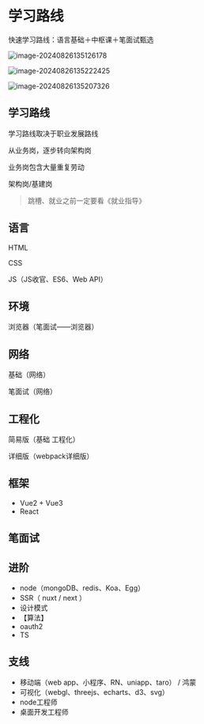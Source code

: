 # 学习路线


快速学习路线：语言基础＋中枢课＋笔面试甄选

![image-20240826135126178](http://jiahe-picbed.oss-cn-shenzhen.aliyuncs.com/typora-image/image-20240826135126178.png)	

![image-20240826135222425](http://jiahe-picbed.oss-cn-shenzhen.aliyuncs.com/typora-image/image-20240826135222425.png)	


![image-20240826135207326](http://jiahe-picbed.oss-cn-shenzhen.aliyuncs.com/typora-image/image-20240826135207326.png)



## **学习路线**

学习路线取决于职业发展路线

从业务岗，逐步转向架构岗

业务岗包含大量重复劳动

架构岗/基建岗

> 跳槽、就业之前一定要看《就业指导》
> 

## **语言**

HTML

CSS

JS（JS收官、ES6、Web API）

## **环境**

浏览器（笔面试——浏览器）

## **网络**

基础（网络）

笔面试（网络）

## **工程化**

简易版（基础 工程化）

详细版（webpack详细版）

## **框架**

- Vue2 + Vue3
- React

## **笔面试**

## **进阶**

- node（mongoDB、redis、Koa、Egg）
- SSR（ nuxt / next ）
- 设计模式
- 【算法】
- oauth2
- TS

## **支线**

- 移动端（web app、小程序、RN、uniapp、taro） / 鸿蒙
- 可视化（webgl、threejs、echarts、d3、svg）
- node工程师
- 桌面开发工程师